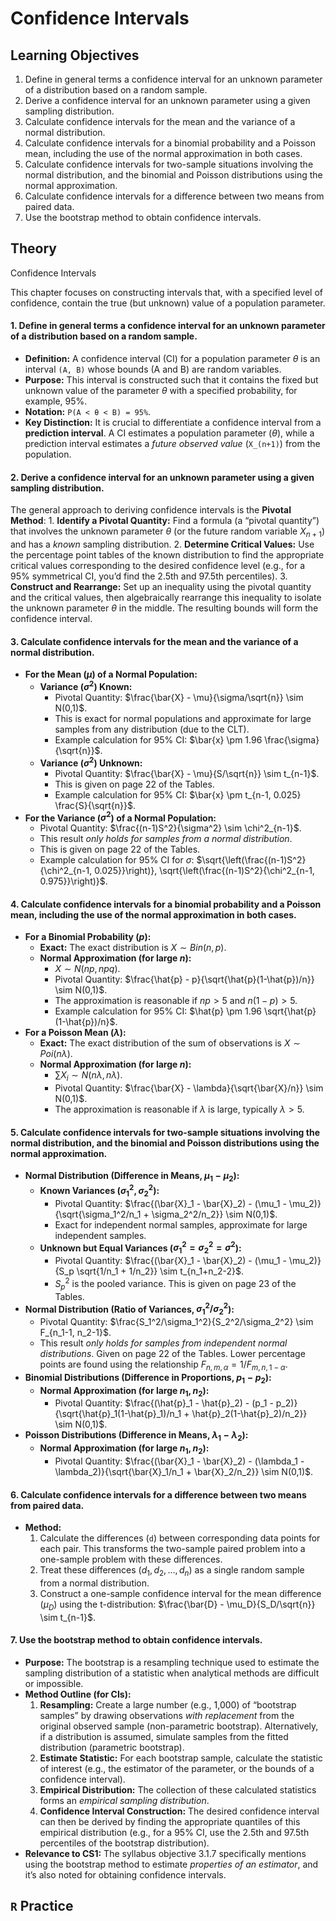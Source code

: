 # Confidence Intervals

## Learning Objectives {-#objectives-confidence-intervals}

1. Define in general terms a confidence interval for an unknown parameter of a distribution based on a random sample.
2. Derive a confidence interval for an unknown parameter using a given sampling distribution.
3. Calculate confidence intervals for the mean and the variance of a normal distribution.
4. Calculate confidence intervals for a binomial probability and a Poisson mean, including the use of the normal approximation in both cases.
5. Calculate confidence intervals for two-sample situations involving the normal distribution, and the binomial and Poisson distributions using the normal approximation.
6. Calculate confidence intervals for a difference between two means from paired data.
7. Use the bootstrap method to obtain confidence intervals.

## Theory {-#theory-confidence-intervals}

Confidence Intervals

This chapter focuses on constructing intervals that, with a specified level of confidence, contain the true (but unknown) value of a population parameter.

#### 1. Define in general terms a confidence interval for an unknown parameter of a distribution based on a random sample.

*   **Definition:** A confidence interval (CI) for a population parameter $\theta$ is an interval `(A, B)` whose bounds (A and B) are random variables.
*   **Purpose:** This interval is constructed such that it contains the fixed but unknown value of the parameter $\theta$ with a specified probability, for example, 95%.
*   **Notation:** `P(A < θ < B) = 95%`.
*   **Key Distinction:** It is crucial to differentiate a confidence interval from a **prediction interval**. A CI estimates a population parameter ($\theta$), while a prediction interval estimates a *future observed value* (`X_(n+1)`) from the population.

#### 2. Derive a confidence interval for an unknown parameter using a given sampling distribution.

The general approach to deriving confidence intervals is the **Pivotal Method**:
1.  **Identify a Pivotal Quantity:** Find a formula (a "pivotal quantity") that involves the unknown parameter $\theta$ (or the future random variable $X_{n+1}$) and has a *known* sampling distribution.
2.  **Determine Critical Values:** Use the percentage point tables of the known distribution to find the appropriate critical values corresponding to the desired confidence level (e.g., for a 95% symmetrical CI, you'd find the 2.5th and 97.5th percentiles).
3.  **Construct and Rearrange:** Set up an inequality using the pivotal quantity and the critical values, then algebraically rearrange this inequality to isolate the unknown parameter $\theta$ in the middle. The resulting bounds will form the confidence interval.

#### 3. Calculate confidence intervals for the mean and the variance of a normal distribution.

*   **For the Mean ($\mu$) of a Normal Population:**
    *   **Variance ($\sigma^2$) Known:**
        *   Pivotal Quantity: $\frac{\bar{X} - \mu}{\sigma/\sqrt{n}} \sim N(0,1)$.
        *   This is exact for normal populations and approximate for large samples from any distribution (due to the CLT).
        *   Example calculation for 95% CI: $\bar{x} \pm 1.96 \frac{\sigma}{\sqrt{n}}$.
    *   **Variance ($\sigma^2$) Unknown:**
        *   Pivotal Quantity: $\frac{\bar{X} - \mu}{S/\sqrt{n}} \sim t_{n-1}$.
        *   This is given on page 22 of the Tables.
        *   Example calculation for 95% CI: $\bar{x} \pm t_{n-1, 0.025} \frac{S}{\sqrt{n}}$.

*   **For the Variance ($\sigma^2$) of a Normal Population:**
    *   Pivotal Quantity: $\frac{(n-1)S^2}{\sigma^2} \sim \chi^2_{n-1}$.
    *   This result *only holds for samples from a normal distribution*.
    *   This is given on page 22 of the Tables.
    *   Example calculation for 95% CI for $\sigma$: $\sqrt{\left(\frac{(n-1)S^2}{\chi^2_{n-1, 0.025}}\right)}, \sqrt{\left(\frac{(n-1)S^2}{\chi^2_{n-1, 0.975}}\right)}$.

#### 4. Calculate confidence intervals for a binomial probability and a Poisson mean, including the use of the normal approximation in both cases.

*   **For a Binomial Probability ($p$):**
    *   **Exact:** The exact distribution is $X \sim Bin(n,p)$.
    *   **Normal Approximation (for large $n$):**
        *   $X \sim N(np, npq)$.
        *   Pivotal Quantity: $\frac{\hat{p} - p}{\sqrt{\hat{p}(1-\hat{p})/n}} \sim N(0,1)$.
        *   The approximation is reasonable if $np > 5$ and $n(1-p) > 5$.
        *   Example calculation for 95% CI: $\hat{p} \pm 1.96 \sqrt{\hat{p}(1-\hat{p})/n}$.

*   **For a Poisson Mean ($\lambda$):**
    *   **Exact:** The exact distribution of the sum of observations is $X \sim Poi(n\lambda)$.
    *   **Normal Approximation (for large $n$):**
        *   $\sum X_i \sim N(n\lambda, n\lambda)$.
        *   Pivotal Quantity: $\frac{\bar{X} - \lambda}{\sqrt{\bar{X}/n}} \sim N(0,1)$.
        *   The approximation is reasonable if $\lambda$ is large, typically $\lambda > 5$.

#### 5. Calculate confidence intervals for two-sample situations involving the normal distribution, and the binomial and Poisson distributions using the normal approximation.

*   **Normal Distribution (Difference in Means, $\mu_1 - \mu_2$):**
    *   **Known Variances ($\sigma_1^2, \sigma_2^2$):**
        *   Pivotal Quantity: $\frac{(\bar{X}_1 - \bar{X}_2) - (\mu_1 - \mu_2)}{\sqrt{\sigma_1^2/n_1 + \sigma_2^2/n_2}} \sim N(0,1)$.
        *   Exact for independent normal samples, approximate for large independent samples.
    *   **Unknown but Equal Variances ($\sigma_1^2 = \sigma_2^2 = \sigma^2$):**
        *   Pivotal Quantity: $\frac{(\bar{X}_1 - \bar{X}_2) - (\mu_1 - \mu_2)}{S_p \sqrt{1/n_1 + 1/n_2}} \sim t_{n_1+n_2-2}$.
        *   $S_p^2$ is the pooled variance. This is given on page 23 of the Tables.

*   **Normal Distribution (Ratio of Variances, $\sigma_1^2 / \sigma_2^2$):**
    *   Pivotal Quantity: $\frac{S_1^2/\sigma_1^2}{S_2^2/\sigma_2^2} \sim F_{n_1-1, n_2-1}$.
    *   This result *only holds for samples from independent normal distributions*. Given on page 22 of the Tables. Lower percentage points are found using the relationship $F_{n,m, \alpha} = 1/F_{m,n, 1-\alpha}$.

*   **Binomial Distributions (Difference in Proportions, $p_1 - p_2$):**
    *   **Normal Approximation (for large $n_1, n_2$):**
        *   Pivotal Quantity: $\frac{(\hat{p}_1 - \hat{p}_2) - (p_1 - p_2)}{\sqrt{\hat{p}_1(1-\hat{p}_1)/n_1 + \hat{p}_2(1-\hat{p}_2)/n_2}} \sim N(0,1)$.

*   **Poisson Distributions (Difference in Means, $\lambda_1 - \lambda_2$):**
    *   **Normal Approximation (for large $n_1, n_2$):**
        *   Pivotal Quantity: $\frac{(\bar{X}_1 - \bar{X}_2) - (\lambda_1 - \lambda_2)}{\sqrt{\bar{X}_1/n_1 + \bar{X}_2/n_2}} \sim N(0,1)$.

#### 6. Calculate confidence intervals for a difference between two means from paired data.

*   **Method:**
    1.  Calculate the differences (`d`) between corresponding data points for each pair. This transforms the two-sample paired problem into a one-sample problem with these differences.
    2.  Treat these differences ($d_1, d_2, \dots, d_n$) as a single random sample from a normal distribution.
    3.  Construct a one-sample confidence interval for the mean difference ($\mu_D$) using the t-distribution: $\frac{\bar{D} - \mu_D}{S_D/\sqrt{n}} \sim t_{n-1}$.

#### 7. Use the bootstrap method to obtain confidence intervals.

*   **Purpose:** The bootstrap is a resampling technique used to estimate the sampling distribution of a statistic when analytical methods are difficult or impossible.
*   **Method Outline (for CIs):**
    1.  **Resampling:** Create a large number (e.g., 1,000) of "bootstrap samples" by drawing observations *with replacement* from the original observed sample (non-parametric bootstrap). Alternatively, if a distribution is assumed, simulate samples from the fitted distribution (parametric bootstrap).
    2.  **Estimate Statistic:** For each bootstrap sample, calculate the statistic of interest (e.g., the estimator of the parameter, or the bounds of a confidence interval).
    3.  **Empirical Distribution:** The collection of these calculated statistics forms an *empirical sampling distribution*.
    4.  **Confidence Interval Construction:** The desired confidence interval can then be derived by finding the appropriate quantiles of this empirical distribution (e.g., for a 95% CI, use the 2.5th and 97.5th percentiles of the bootstrap distribution).
*   **Relevance to CS1:** The syllabus objective 3.1.7 specifically mentions using the bootstrap method to estimate *properties of an estimator*, and it's also noted for obtaining confidence intervals.

## `R` Practice {-#practice-confidence-intervals}